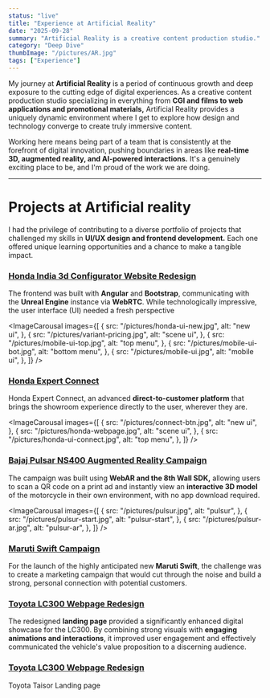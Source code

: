 ```yaml
---
status: "live"
title: "Experience at Artificial Reality"
date: "2025-09-28"
summary: "Artificial Reality is a creative content production studio."
category: "Deep Dive"
thumbImage: "/pictures/AR.jpg"
tags: ["Experience"]
---
```


My journey at **Artificial Reality** is a period of continuous growth and deep exposure to the cutting edge of digital experiences. As a creative content production studio specializing in everything from **CGI and films to web applications and promotional materials,** Artificial Reality provides a uniquely dynamic environment where I get to explore how design and technology converge to create truly immersive content.

Working here means being part of a team that is consistently at the forefront of digital innovation, pushing boundaries in areas like **real-time 3D, augmented reality, and AI-powered interactions.** It's a genuinely exciting place to be, and I'm proud of the work we are doing.

---

# Projects at Artificial reality

I had the privilege of contributing to a diverse portfolio of projects that challenged my skills in **UI/UX design and frontend development.** Each one offered unique learning opportunities and a chance to make a tangible impact.

### [Honda India 3d Configurator Website Redesign](/projects/honda-ui-redesign "Honda India 3d Configurator Website Redesign")

The frontend was built with **Angular** and **Bootstrap**, communicating with the **Unreal Engine** instance via **WebRTC**. While technologically impressive, the user interface (UI) needed a fresh perspective

<ImageCarousal
  images={[
    {
      src: "/pictures/honda-ui-new.jpg",
      alt: "new  ui",
    },
    {
      src: "/pictures/variant-pricing.jpg",
      alt: "scene ui",
    },
    {
      src: "/pictures/mobile-ui-top.jpg",
      alt: "top menu",
    },
    {
      src: "/pictures/mobile-ui-bot.jpg",
      alt: "bottom menu",
    },
    {
      src: "/pictures/mobile-ui.jpg",
      alt: "mobile ui",
    },
  ]}
/>

### [Honda Expert Connect](/projects/honda-expert-connect "Honda Expert Connect")

Honda Expert Connect, an advanced **direct-to-customer platform** that brings the showroom experience directly to the user, wherever they are.

<ImageCarousal
  images={[
    {
      src: "/pictures/connect-btn.jpg",
      alt: "new  ui",
    },
    {
      src: "/pictures/honda-webpage.jpg",
      alt: "scene ui",
    },
    {
      src: "/pictures/honda-ui-connect.jpg",
      alt: "top menu",
    },
  ]}
/>

### [Bajaj Pulsar NS400 Augmented Reality Campaign](/projects/pulsar-ar "Bajaj Pulsar NS400 Augmented Reality Campaign")

The campaign was built using **WebAR and the 8th Wall SDK,** allowing users to scan a QR code on a print ad and instantly view an **interactive 3D model** of the motorcycle in their own environment, with no app download required.

<ImageCarousal
  images={[
    {
      src: "/pictures/pulsur.jpg",
      alt: "pulsur",
    },
    {
      src: "/pictures/pulsur-start.jpg",
      alt: "pulsur-start",
    },
    {
      src: "/pictures/pulsur-ar.jpg",
      alt: "pulsur-ar",
    },
  ]}
/>

### [Maruti Swift Campaign](/projects/swift-ai-campaign "Maruti Swift Campaign")

For the launch of the highly anticipated new **Maruti Swift**, the challenge was to create a marketing campaign that would cut through the noise and build a strong, personal connection with potential customers.

<ImageWrapper src="/pictures/swift.jpg" alt="swift" />

### [Toyota LC300 Webpage Redesign](/projects/toyota-lc300 "Toyota LC300 Webpage Redesign")

The redesigned **landing page** provided a significantly enhanced digital showcase for the LC300. By combining strong visuals with **engaging animations and interactions**, it improved user engagement and effectively communicated the vehicle's value proposition to a discerning audience.

<ImageModal
  src="https://ucarecdn.com/7fffd16f-69a3-40bd-abf6-0c79ce99bccd/-/preview/1000x666/"
  alt="Toyota LC300"
/>

### [Toyota LC300 Webpage Redesign](/projects/toyota-lc300 "Toyota LC300 Webpage Redesign")

Toyota Taisor Landing page

<ImageModal
  src="https://ucarecdn.com/6bf9581e-ca0e-4bdb-9369-fe6759cb85db/-/preview/1000x666/"
  alt="Toyota LC300"
/>
